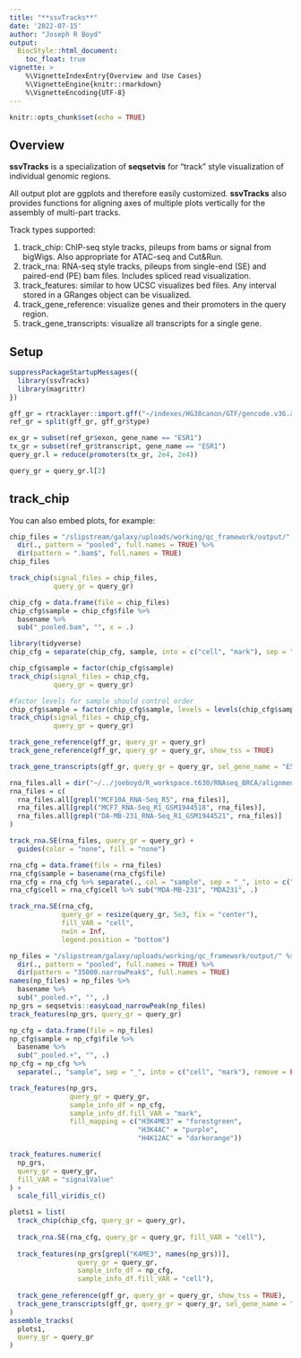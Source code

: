 ```yaml
---
title: "**ssvTracks**"
date: '2022-07-15'
author: "Joseph R Boyd"
output:
  BiocStyle::html_document:
    toc_float: true
vignette: >
    %\VignetteIndexEntry{Overview and Use Cases}
    %\VignetteEngine{knitr::rmarkdown}
    %\VignetteEncoding{UTF-8}
---
```


```r
knitr::opts_chunk$set(echo = TRUE)
```

## Overview

**ssvTracks** is a specialization of **seqsetvis** for "track" style visualization of individual genomic regions.

All output plot are ggplots and therefore easily customized.  **ssvTracks** also provides functions for aligning axes of multiple plots vertically for the assembly of multi-part tracks.

Track types supported:

1) track_chip: ChIP-seq style tracks, pileups from bams or signal from bigWigs. Also appropriate for ATAC-seq and Cut&Run.
2) track_rna: RNA-seq style tracks, pileups from single-end (SE) and paired-end (PE) bam files.  Includes spliced read visualization.
3) track_features: similar to how UCSC visualizes bed files.  Any interval stored in a GRanges object can be visualized.
4) track_gene_reference: visualize genes and their promoters in the query region.
5) track_gene_transcripts: visualize all transcripts for a single gene.

## Setup

```r
suppressPackageStartupMessages({
  library(ssvTracks)
  library(magrittr)  
})
```

```r
gff_gr = rtracklayer::import.gff("~/indexes/HG38canon/GTF/gencode.v36.annotation.gtf")
ref_gr = split(gff_gr, gff_gr$type)

ex_gr = subset(ref_gr$exon, gene_name == "ESR1")
tx_gr = subset(ref_gr$transcript, gene_name == "ESR1")
query_gr.l = reduce(promoters(tx_gr, 2e4, 2e4))

query_gr = query_gr.l[2]
```

## track_chip

You can also embed plots, for example:

```r
chip_files = "/slipstream/galaxy/uploads/working/qc_framework/output/" %>%
  dir(., pattern = "pooled", full.names = TRUE) %>%
  dir(pattern = ".bam$", full.names = TRUE)
chip_files
```

```r
track_chip(signal_files = chip_files, 
           query_gr = query_gr)
```
```r
chip_cfg = data.frame(file = chip_files)
chip_cfg$sample = chip_cfg$file %>% 
  basename %>%
  sub("_pooled.bam", "", x = .)

library(tidyverse)
chip_cfg = separate(chip_cfg, sample, into = c("cell", "mark"), sep = "_", remove = FALSE)

chip_cfg$sample = factor(chip_cfg$sample)
track_chip(signal_files = chip_cfg, 
           query_gr = query_gr)

#factor levels for sample should control order
chip_cfg$sample = factor(chip_cfg$sample, levels = levels(chip_cfg$sample)[c(2, 3, 1, 5, 6, 4)])
track_chip(signal_files = chip_cfg, 
           query_gr = query_gr)

```

```r
track_gene_reference(gff_gr, query_gr = query_gr)
track_gene_reference(gff_gr, query_gr = query_gr, show_tss = TRUE)
```

```r
track_gene_transcripts(gff_gr, query_gr = query_gr, sel_gene_name = "ESR1")
```

```r
rna_files.all = dir("~/../joeboyd/R_workspace.t630/RNAseq_BRCA/alignment/", pattern = "M.+bam$", full.names = TRUE)
rna_files = c(
  rna_files.all[grepl("MCF10A_RNA-Seq_R5", rna_files)],
  rna_files.all[grepl("MCF7_RNA-Seq_R1_GSM1944518", rna_files)],
  rna_files.all[grepl("DA-MB-231_RNA-Seq_R1_GSM1944521", rna_files)]
)

track_rna.SE(rna_files, query_gr = query_gr) +
  guides(color = "none", fill = "none")
```

```r
rna_cfg = data.frame(file = rna_files)
rna_cfg$sample = basename(rna_cfg$file)
rna_cfg = rna_cfg %>% separate(., col = "sample", sep = "_", into = c("cell"), remove = FALSE)
rna_cfg$cell = rna_cfg$cell %>% sub("MDA-MB-231", "MDA231", .)

track_rna.SE(rna_cfg, 
             query_gr = resize(query_gr, 5e3, fix = "center"), 
             fill_VAR = "cell", 
             nwin = Inf,
             legend.position = "bottom")
```

```r
np_files = "/slipstream/galaxy/uploads/working/qc_framework/output/" %>%
  dir(., pattern = "pooled", full.names = TRUE) %>%
  dir(pattern = "35000.narrowPeak$", full.names = TRUE)
names(np_files) = np_files %>% 
  basename %>%
  sub("_pooled.+", "", .)
np_grs = seqsetvis::easyLoad_narrowPeak(np_files)
track_features(np_grs, query_gr = query_gr)
```

```r
np_cfg = data.frame(file = np_files)
np_cfg$sample = np_cfg$file %>% 
  basename %>%
  sub("_pooled.+", "", .)
np_cfg = np_cfg %>% 
  separate(., "sample", sep = "_", into = c("cell", "mark"), remove = FALSE)

track_features(np_grs, 
               query_gr = query_gr, 
               sample_info_df = np_cfg, 
               sample_info_df.fill_VAR = "mark",
               fill_mapping = c("H3K4ME3" = "forestgreen", 
                                "H3K4AC" = "purple", 
                                "H4K12AC" = "darkorange"))
```

```r
track_features.numeric(
  np_grs, 
  query_gr = query_gr, 
  fill_VAR = "signalValue"
) +
  scale_fill_viridis_c()
```

```r
plots1 = list(
  track_chip(chip_cfg, query_gr = query_gr),
  
  track_rna.SE(rna_cfg, query_gr = query_gr, fill_VAR = "cell"),
  
  track_features(np_grs[grepl("K4ME3", names(np_grs))], 
                 query_gr = query_gr, 
                 sample_info_df = np_cfg, 
                 sample_info_df.fill_VAR = "cell"),
  
  track_gene_reference(gff_gr, query_gr = query_gr, show_tss = TRUE),
  track_gene_transcripts(gff_gr, query_gr = query_gr, sel_gene_name = "ESR1")
)
assemble_tracks(
  plots1,
  query_gr = query_gr
)

```
